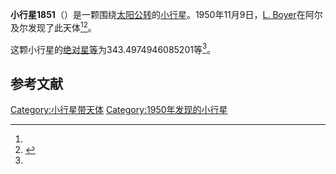 {{Infobox planet
| bgcolour = #FFFFC0
| name = 1851 Lacroute
| symbol = 
| image = 
| caption = 
| discovery = yes
| discovery_ref = 
| discoverer = [[L._Boyer|L. Boyer]]
| discovery_site = [[阿尔及尔|阿尔及尔]] 
| discovered = 1950年11月9日
| designations = yes
| mp_name = 
| named_after = 
| alt_names = 
| mp_category = [[主带小行星|主带小行星]]
| orbit_ref = <ref name="a">[http://ssd.jpl.nasa.gov/sbdb.cgi?sstr=1851 1851 Lacroute] {{Wayback|url=http://ssd.jpl.nasa.gov/sbdb.cgi?sstr=1851 |date=20210121063023 }}，小行星數據庫瀏覽器（JPL Small-Body Database Browser）－[[美国国家航空航天局|美国国家航空航天局]]喷气推进实验室</ref>
| epoch = 2456400.5 (2013年4月18日更新)
| aphelion = {{convert|3.701330671599905|AU|km|3|abbr=on|lk=out}}
| perihelion = {{convert|2.500585981331884|AU|km|3|abbr=on}}
| semimajor = {{convert|3.100958326465894|AU|km|3|abbr=on}}
| eccentricity = 0.193608647
| period = 1994.538031 [[日|日]]<br />5.46[[儒略年|儒略年]]
| avg_speed = 
| inclination = 1.667123537884712
| asc_node = 24.78096797239829
| mean_anomaly = 
| arg_peri = 343.4974946085201
| satellites = 
| physical_characteristics = yes
| dimensions = 
| mass = 
| density = 
| surface_grav = 
| escape_velocity = 
| sidereal_day = 
| axial_tilt = 
| pole_ecliptic_lat = 
| pole_ecliptic_lon = 
| albedo = 
| temperatures= 
| temp_name1 = 
| mean_temp_1 = 
| max_temp_1 = 
| temp_name2 = 
| max_temp_2 = 
| spectral_type = 
| abs_magnitude = 343.4974946085201
}}

'''小行星1851'''（{{lang-en|1851 Lacroute}}）是一颗围绕[[太阳|太阳]][[公转|公转]]的[[小行星|小行星]]。1950年11月9日，[[L._Boyer|L. Boyer]]在阿尔及尔发现了此天体<ref name="a" /><ref>{{cite news|title=小行星列表|url=http://cfa-www.harvard.edu/iau/lists/NumberedMPs.txt|accessdate=2013-07-08|newspaper=哈佛大学|archive-date=2008-05-17|archive-url=https://web.archive.org/web/20080517010638/http://cfa-www.harvard.edu/iau/lists/NumberedMPs.txt|dead-url=no}}</ref>。

这颗小行星的[[绝对星等|绝对星等]]为343.4974946085201等<ref name="a" />。

==参考文献==
{{reflist}}
{{Minor Planet Number|[[小行星1850|小行星1850]]|[[小行星1852|小行星1852]]}}

{{小天体}}

[[Category:小行星带天体|Category:小行星带天体]]
[[Category:1950年发现的小行星|Category:1950年发现的小行星]]

{{asteroid-stub}}
